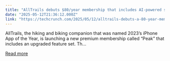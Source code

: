 ```yaml
---
title: "AllTrails debuts $80/year membership that includes AI-powered smart routes"
date: "2025-05-12T21:36:12.000Z"
link: "https://techcrunch.com/2025/05/12/alltrails-debuts-a-80-year-membership-that-includes-ai-powered-smart-routes/"
---
```


AllTrails, the hiking and biking companion that was named 2023&#8217;s iPhone App of the Year, is launching a new premium membership called &#8220;Peak&#8221; that includes an upgraded feature set. Th...

[Read more](https://techcrunch.com/2025/05/12/alltrails-debuts-a-80-year-membership-that-includes-ai-powered-smart-routes/)
